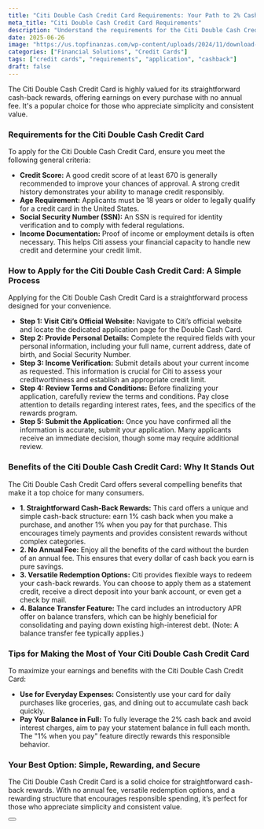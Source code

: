 ```yaml
---
title: "Citi Double Cash Credit Card Requirements: Your Path to 2% Cashback"
meta_title: "Citi Double Cash Credit Card Requirements"
description: "Understand the requirements for the Citi Double Cash Credit Card, including credit score, age, and income. Apply to start earning 2% cashback on every purchase."
date: 2025-06-26
image: "https://us.topfinanzas.com/wp-content/uploads/2024/11/download-1.webp"
categories: ["Financial Solutions", "Credit Cards"]
tags: ["credit cards", "requirements", "application", "cashback"]
draft: false
---
```


The Citi Double Cash Credit Card is highly valued for its straightforward cash-back rewards, offering earnings on every purchase with no annual fee. It's a popular choice for those who appreciate simplicity and consistent value.

### Requirements for the Citi Double Cash Credit Card

To apply for the Citi Double Cash Credit Card, ensure you meet the following general criteria:

* **Credit Score:** A good credit score of at least 670 is generally recommended to improve your chances of approval. A strong credit history demonstrates your ability to manage credit responsibly.
* **Age Requirement:** Applicants must be 18 years or older to legally qualify for a credit card in the United States.
* **Social Security Number (SSN):** An SSN is required for identity verification and to comply with federal regulations.
* **Income Documentation:** Proof of income or employment details is often necessary. This helps Citi assess your financial capacity to handle new credit and determine your credit limit.

### How to Apply for the Citi Double Cash Credit Card: A Simple Process

Applying for the Citi Double Cash Credit Card is a straightforward process designed for your convenience.

* **Step 1: Visit Citi’s Official Website:** Navigate to Citi’s official website and locate the dedicated application page for the Double Cash Card.
* **Step 2: Provide Personal Details:** Complete the required fields with your personal information, including your full name, current address, date of birth, and Social Security Number.
* **Step 3: Income Verification:** Submit details about your current income as requested. This information is crucial for Citi to assess your creditworthiness and establish an appropriate credit limit.
* **Step 4: Review Terms and Conditions:** Before finalizing your application, carefully review the terms and conditions. Pay close attention to details regarding interest rates, fees, and the specifics of the rewards program.
* **Step 5: Submit the Application:** Once you have confirmed all the information is accurate, submit your application. Many applicants receive an immediate decision, though some may require additional review.

### Benefits of the Citi Double Cash Credit Card: Why It Stands Out

The Citi Double Cash Credit Card offers several compelling benefits that make it a top choice for many consumers.

* **1. Straightforward Cash-Back Rewards:** This card offers a unique and simple cash-back structure: earn 1% cash back when you make a purchase, and another 1% when you pay for that purchase. This encourages timely payments and provides consistent rewards without complex categories.
* **2. No Annual Fee:** Enjoy all the benefits of the card without the burden of an annual fee. This ensures that every dollar of cash back you earn is pure savings.
* **3. Versatile Redemption Options:** Citi provides flexible ways to redeem your cash-back rewards. You can choose to apply them as a statement credit, receive a direct deposit into your bank account, or even get a check by mail.
* **4. Balance Transfer Feature:** The card includes an introductory APR offer on balance transfers, which can be highly beneficial for consolidating and paying down existing high-interest debt. (Note: A balance transfer fee typically applies.)

### Tips for Making the Most of Your Citi Double Cash Credit Card

To maximize your earnings and benefits with the Citi Double Cash Credit Card:

* **Use for Everyday Expenses:** Consistently use your card for daily purchases like groceries, gas, and dining out to accumulate cash back quickly.
* **Pay Your Balance in Full:** To fully leverage the 2% cash back and avoid interest charges, aim to pay your statement balance in full each month. The "1% when you pay" feature directly rewards this responsible behavior.

### Your Best Option: Simple, Rewarding, and Secure

The Citi Double Cash Credit Card is a solid choice for straightforward cash-back rewards. With no annual fee, versatile redemption options, and a rewarding structure that encourages responsible spending, it’s perfect for those who appreciate simplicity and consistent value.

<Button label="Apply on Official Site" link="https://www.citi.com/credit-cards/citi-double-cash-credit-card" target="_blank" />

